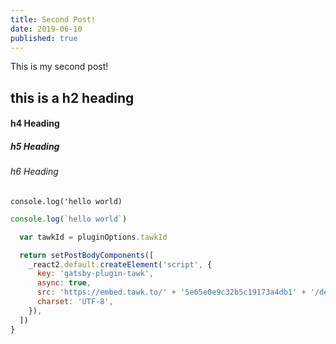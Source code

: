 ```yaml
---
title: Second Post!
date: 2019-06-10
published: true
---
```


This is my second post!

## this is a h2 heading

#### h4 Heading

##### h5 Heading

###### h6 Heading

`console.log('hello world)`

```js
console.log(`hello world`)
```

```js
  var tawkId = pluginOptions.tawkId

  return setPostBodyComponents([
    _react2.default.createElement('script', {
      key: 'gatsby-plugin-tawk',
      async: true,
      src: 'https://embed.tawk.to/' + '5e65e0e9c32b5c19173a4db1' + '/default',
      charset: 'UTF-8',
    }),
  ])
}
```
